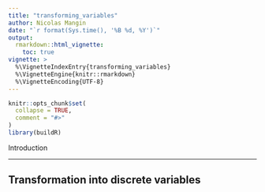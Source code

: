 ```yaml
---
title: "transforming_variables"
author: Nicolas Mangin
date: "`r format(Sys.time(), '%B %d, %Y')`"
output:
  rmarkdown::html_vignette:
    toc: true
vignette: >
  %\VignetteIndexEntry{transforming_variables}
  %\VignetteEngine{knitr::rmarkdown}
  %\VignetteEncoding{UTF-8}
---
```



```r
knitr::opts_chunk$set(
  collapse = TRUE,
  comment = "#>"
)
library(buildR)
```


Introduction


*************

## Transformation into discrete variables
